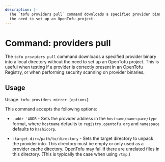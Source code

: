 ---
description: |-
  The `tofu providers pull` command downloads a specified provider binary into a local directory without
  the need to set up an OpenTofu project.
---

# Command: providers pull

The `tofu providers pull` command downloads a specified provider binary into a local directory without
the need to set up an OpenTofu project. This is useful when testing if a provider is correctly present in
an OpenTofu Registry, or when performing security scanning on provider binaries.

## Usage

Usage: `tofu providers mirror [options]`

This command accepts the following options:

* `-addr 'ADDR` - Sets the provider address in the `hostname/namespace/type` format, where `hostname` defaults to
  `registry.opentofu.org` and `namespace` defaults to `hashicorp`.

* `-target-dir=/path/to/directory` - Sets the target directory to unpack the provider into. This directory must be
  empty or only used as a provider cache directory. OpenTofu may fail if there are unrelated files in this directory.
  (This is typically the case when using `/tmp`.)
